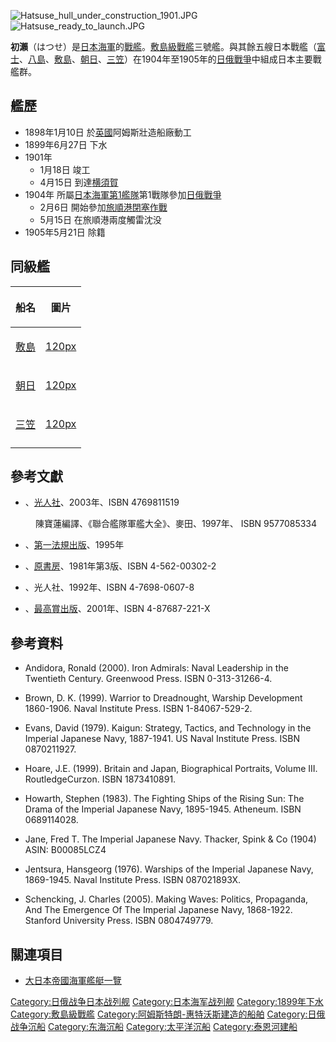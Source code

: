 {{No footnotes|time=2019-05-13T15:54:33+00:00}}
{{noteTA
|1=zh-cn:级; zh-tw:級; zh-hk:型;
|2=zh-cn:战列舰; zh-tw:戰艦; zh-hk:戰艦;
}}
{{軍艦模板
|名稱= {{lang|ja|初瀬}} [[File:Naval_Ensign_of_Japan.svg|30px]]<br /><small>{{lang|ja|はつせ}}</small>
|名稱2= 
|圖片= [[File:Japanese_battleship_Hatsuse.jpg|300px]]
|照片說明= 戰艦初瀬
|圖片2= 
|照片說明2= 
|艦種= 戰艦
|艦級= [[敷島級戰艦|敷島級]]（3號艦）
|製造= [[英國|英國]][[阿姆斯特朗造船廠|阿姆斯特朗造船廠]]<br />(Armstrong Whitworth)
|動工= 1898年1月10日
|下水= 1899年6月27日
|服役= 1901年1月18日
|退役= 
|結局= 1904年5月15日觸雷沉沒
|除籍= 1905年5月21日
|基準= 15,255噸
|滿載= 
|長度= 134.1米
|闊度= 23.5米
|吃水= 8.2米
|極速= 18節
|引擎= 
|動力= 往復式引擎（2座2軸）
|出力= 14,500匹
|續航= 7,000浬（10節）
|乘員= 836人
|裝甲= 側舷：229毫米<br />甲板：102毫米
|艦載機= 
|裝備= 2座雙連裝40口徑30.5厘米主砲<br />14門40口徑15.2厘米單裝副砲<br />20門40口徑7.6厘米單裝砲<br />12座47毫米單裝砲<br />4門45厘米水中[[魚雷發射管|魚雷發射管]]
}}
{{japanese|japanese=初瀬|kana=はつせ|romaji=Hatsuse}}
[[File:Hatsuse_hull_under_construction_1901.JPG|thumb]]
[[File:Hatsuse_ready_to_launch.JPG|thumb]]

'''初瀨'''（はつせ）是[[大日本帝國海軍|日本海軍]]的[[戰艦|戰艦]]。[[敷島級戰艦|敷島級戰艦]]三號艦。與其餘五艘日本戰艦（[[富士號戰艦|富士]]、[[八島號戰艦|八島]]、[[敷島號戰艦|敷島]]、[[朝日號戰艦|朝日]]、[[三笠號戰艦|三笠]]）在1904年至1905年的[[日俄戰爭|日俄戰爭]]中組成日本主要戰艦群。

== 艦歷 == 

* 1898年1月10日 於[[英國|英國]]阿姆斯壯造船廠動工
* 1899年6月27日 下水
* 1901年
** 1月18日 竣工
** 4月15日 到達[[横須賀|横須賀]]
* 1904年 所屬[[日本海軍|日本海軍]][[第1艦隊_(日本海軍)|第1艦隊]]第1戰隊參加[[日俄戰爭|日俄戰爭]]
** 2月6日 開始參加[[旅順港閉塞作戰|旅順港閉塞作戰]]
** 5月15日 在旅順港兩度觸雷沈没 
* 1905年5月21日 除籍

==同級艦==

{| class="sortable wikitable"
|-
!船名
!圖片
|-
|[[敷島號戰艦|敷島]]
|[[檔案:Battleship_Shikishima.jpg|120px]]
|-
|[[朝日號戰艦|朝日]]
|[[檔案:Japanese_battleship_Asahi_2.jpg|120px]]
|-
|[[三笠號戰艦|三笠]]
|[[檔案:Mikasa.jpg|120px]]
|-
|}

==參考文獻==

* {{ja}}{{lang|ja|[[片桐大自|片桐大自]]、『聯合艦隊軍艦銘銘伝 : 全八六〇余隻の栄光と悲劇』}}、[[光人社|光人社]]、2003年、ISBN 4769811519
:{{zh-tw}}陳寶蓮編譯、《聯合艦隊軍艦大全》、麥田、1997年、 ISBN 9577085334
* {{ja}}{{lang|ja|海軍歴史保存会『日本海軍史 第7巻』}}、[[第一法規出版|第一法規出版]]、1995年 
* {{ja}}{{lang|ja|日本造船学会『昭和造船史 第1巻』}}、[[原書房|原書房]]、1981年第3版、ISBN 4-562-00302-2 
* {{ja}}{{lang|ja|福井静夫『福井静夫著作集第1巻 日本物語』}}、光人社、1992年、ISBN 4-7698-0607-8 
* {{ja}}{{lang|ja|泉江三『軍艦メカニズム図鑑-日本の戦艦 上』}}、[[最高賞出版|最高賞出版]]、2001年、ISBN 4-87687-221-X 


== 參考資料 ==

*{{en}}Andidora, Ronald (2000). Iron Admirals: Naval Leadership in the Twentieth Century. Greenwood Press. ISBN 0-313-31266-4.  
*{{en}}Brown, D. K. (1999). Warrior to Dreadnought, Warship Development 1860-1906. Naval Institute Press. ISBN 1-84067-529-2.  
*{{en}}Evans, David (1979). Kaigun: Strategy, Tactics, and Technology in the Imperial Japanese Navy, 1887-1941. US Naval Institute Press. ISBN 0870211927.  
*{{en}}Hoare, J.E. (1999). Britain and Japan, Biographical Portraits, Volume III. RoutledgeCurzon. ISBN 1873410891.  
*{{en}}Howarth, Stephen (1983). The Fighting Ships of the Rising Sun: The Drama of the Imperial Japanese Navy, 1895-1945. Atheneum. ISBN 0689114028.  
*{{en}}Jane, Fred T. The Imperial Japanese Navy. Thacker, Spink & Co (1904) ASIN: B00085LCZ4 
*{{en}}Jentsura, Hansgeorg (1976). Warships of the Imperial Japanese Navy, 1869-1945. Naval Institute Press. ISBN 087021893X.  
*{{en}}Schencking, J. Charles (2005). Making Waves: Politics, Propaganda, And The Emergence Of The Imperial Japanese Navy, 1868-1922. Stanford University Press. ISBN 0804749779.  

== 關連項目 ==
* [[大日本帝國海軍艦艇一覽|大日本帝國海軍艦艇一覽]]

{{DEFAULTSORT:Hatsuse}}
{{日俄戰爭期間日本海軍艦船}}
{{日本戰艦}}
[[Category:日俄战争日本战列舰|Category:日俄战争日本战列舰]]
[[Category:日本海军战列舰|Category:日本海军战列舰]]
[[Category:1899年下水|Category:1899年下水]]
[[Category:敷島級戰艦|Category:敷島級戰艦]]
[[Category:阿姆斯特朗-惠特沃斯建造的船舶|Category:阿姆斯特朗-惠特沃斯建造的船舶]]
[[Category:日俄战争沉船|Category:日俄战争沉船]]
[[Category:东海沉船|Category:东海沉船]]
[[Category:太平洋沉船|Category:太平洋沉船]]
[[Category:泰恩河建船|Category:泰恩河建船]]